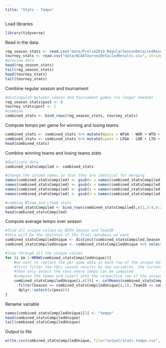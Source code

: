 ---
title: "Stats - Tempo"
---

Load libraries
```{r, warning=FALSE, message=FALSE}
library(tidyverse)
```

Read in the data
```{r}
reg_season_stats <- read.csv("data/Prelim2019_RegularSeasonDetailedResults.csv", stringsAsFactors = FALSE)
tourney_stats <- read.csv("data/NCAATourneyDetailedResults.csv", stringsAsFactors = FALSE)
#preview data
head(reg_season_stats)
tail(reg_season_stats)
head(tourney_stats)
tail(tourney_stats)
```

Combine regular season and tournament
```{r}
#distinguish between season and tournament games (no longer needed)
reg_season_stats$post <- 0
tourney_stats$post <- 1
#combine
combined_stats <- bind_rows(reg_season_stats, tourney_stats)
```

Compute tempo per game for winning and losing teams
```{r}
combined_stats <- combined_stats %>% mutate(Wposs = WFGA - WOR + WTO + 0.475*WFTA)
combined_stats <- combined_stats %>% mutate(Lposs = LFGA - LOR + LTO + 0.475*LFTA)
head(combined_stats)
```

Combine winning teams and losing teams stats
```{r}
#duplicate data
combined_statsCompiled <- combined_stats

#change the column names so that they are identical for merging
names(combined_statsCompiled) <- gsub(x = names(combined_statsCompiled), pattern = "WTeam", replacement = "Team")
names(combined_statsCompiled) <- gsub(x = names(combined_statsCompiled), pattern = "LTeam", replacement = "Team")
names(combined_statsCompiled) <- gsub(x = names(combined_statsCompiled), pattern = "W", replacement = "")
names(combined_statsCompiled) <- gsub(x = names(combined_statsCompiled), pattern = "L", replacement = "")

#combine WTeam and LTeam stats
combined_statsCompiled <- bind_rows(combined_statsCompiled[,c(1,3:4,9:21,35,36)],combined_statsCompiled[,c(1,5:6,22:34,35,37)])
head(combined_statsCompiled)
```

Compute average tempo over season
```{r}
#find all unique values by BOTH Season and TeamID
#this will be the skeleton of the final database we want
combined_statsCompiledUnique <- distinct(combined_statsCompiled,Season, TeamID, .keep_all = TRUE)
combined_statsCompiledUnique <- combined_statsCompiledUnique %>% select(Season, TeamID,  poss)

#loop through all the unique values
for (i in 1:NROW(combined_statsCompiledUnique)){
    #we want to replace the per game data in each row of the unique data frame with tempo for that team in that season
    #first filter the FULL season results by two variables, the current row SEASON and TEAM ID
    #then only select the rows where tempo can be computed
    #compute the tempo and insert into the respective row of the unique data frame
    combined_statsCompiledUnique[i,c(3)] <- colMeans(combined_statsCompiled %>%
      filter(Season == combined_statsCompiledUnique[i,1], TeamID == combined_statsCompiledUnique[i,2]) %>%
      dplyr::select(c(poss)))
}
```

Rename variable
```{r}
names(combined_statsCompiledUnique)[3] <- "tempo"
head(combined_statsCompiledUnique)
tail(combined_statsCompiledUnique)
```

Output to file
```{r}
write.csv(combined_statsCompiledUnique, file="output/stats-tempo.csv", row.names = FALSE)
```


